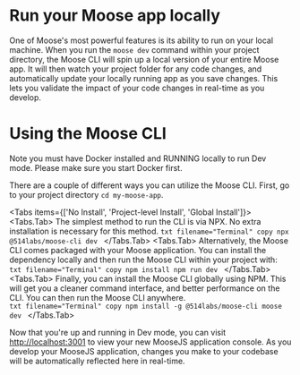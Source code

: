 
# Run your Moose app locally
One of Moose's most powerful features is its ability to run on your local machine. When you run the `moose dev` command within your project directory, the Moose CLI will spin up a local version of your entire Moose app. It will then watch your project folder for any code changes, and automatically update your locally running app as you save changes. This lets you validate the impact of your code changes in real-time as you develop.

# Using the Moose CLI 

<Callout type="warning" emoji="ℹ️">
  Note you must have Docker installed and RUNNING locally to run Dev mode. Please make sure you start Docker first.
</Callout>

There are a couple of different ways you can utilize the Moose CLI. First, go to your project directory `cd my-moose-app`.

<Tabs items={['No Install', 'Project-level Install', 'Global Install']}>
  <Tabs.Tab>
    The simplest method to run the CLI is via NPX. No extra installation is necessary for this method.
    ```txt filename="Terminal" copy
    npx @514labs/moose-cli dev
    ```
  </Tabs.Tab>
  <Tabs.Tab>
    Alternatively, the Moose CLI comes packaged with your Moose application. You can install the dependency locally and then run the Moose CLI within your project with:
    ```txt filename="Terminal" copy
    npm install
    npm run dev
    ```
  </Tabs.Tab>
  <Tabs.Tab>
    Finally, you can install the Moose CLI globally using NPM. This will get you a cleaner command interface, and better performance on the CLI. You can then run the Moose CLI anywhere.  
    ```txt filename="Terminal" copy
    npm install -g @514labs/moose-cli
    moose dev
    ```
  </Tabs.Tab>
</Tabs>

Now that you're up and running in Dev mode, you can visit [http://localhost:3001](http://localhost:3001) to view your new MooseJS application console. As you develop your MooseJS application, changes you make to your codebase will be automatically reflected here in real-time.
